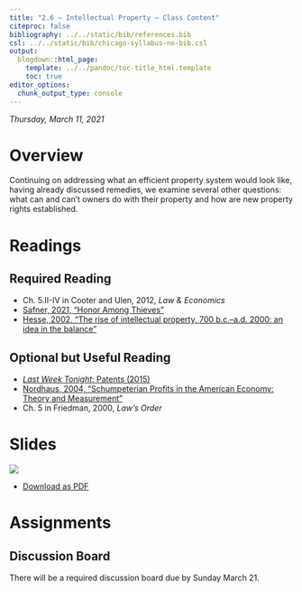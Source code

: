 ```yaml
---
title: "2.6 — Intellectual Property — Class Content"
citeproc: false
bibliography: ../../static/bib/references.bib
csl: ../../static/bib/chicago-syllabus-no-bib.csl
output:
  blogdown::html_page:
    template: ../../pandoc/toc-title_html.template
    toc: true
editor_options: 
  chunk_output_type: console
---
```


*Thursday, March 11, 2021*

# <i class="fas fa-info-circle fa-lg"></i> Overview

Continuing on addressing what an efficient property system would look like, having already discussed remedies, we examine several other questions: what can and can't owners do with their property and how are new property rights established.

# <i class="fas fa-book-reader fa-lg"></i> Readings

## Required Reading
- <i class="fas fa-book"></i> Ch. 5.II-IV in Cooter and Ulen, 2012, *Law & Economics*
- [<i class="fas fa-file-pdf"></i> Safner, 2021, "Honor Among Thieves"](/readings/Safner-2021.pdf)
- [<i class="fas fa-file-pdf"></i> Hesse, 2002, "The rise of intellectual property, 700 b.c.–a.d. 2000: an idea in the balance"](/readings/Hesse-2002.pdf)

## Optional but Useful Reading
- [<i class="fab fa-youtube"></i> *Last Week Tonight*: Patents (2015)](https://www.youtube.com/watch?v=3bxcc3SM_KA)
- [<i class="fas fa-file-pdf"></i> Nordhaus, 2004, "Schumpeterian Profits in the American Economy: Theory and Measurement"](/readings/Nordhaus-2004.pdf)
- <i class="fas fa-book"></i> Ch. 5 in Friedman, 2000, *Law's Order*

# <i class="fas fa-chalkboard-teacher"></i> Slides

[![](/slides/2.6-slides.png)](/slides/2.6-slides.html)

- [<i class="fas fa-file-pdf"></i> Download as PDF](/slides/2.6-slides.pdf)

# <i class="fas fa-laptop-code"></i> Assignments

## Discussion Board

There will be a required discussion board due by Sunday March 21.